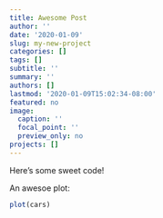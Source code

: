 ```yaml
---
title: Awesome Post
author: ''
date: '2020-01-09'
slug: my-new-project
categories: []
tags: []
subtitle: ''
summary: ''
authors: []
lastmod: '2020-01-09T15:02:34-08:00'
featured: no
image:
  caption: ''
  focal_point: ''
  preview_only: no
projects: []
---
```


Here's some sweet code!

An awesoe plot:

```r
plot(cars)
```

